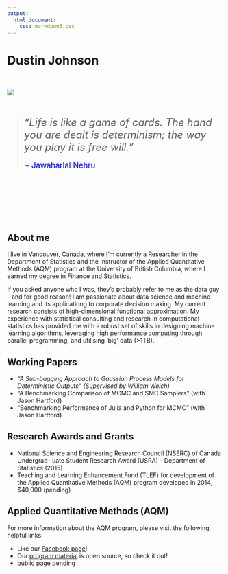 ```yaml
---
output: 
  html_document:
    css: markdown5.css
---
```


# Dustin Johnson

<br>

<div id="holder">
<div id="pic1"><img src="profile.jpg" /></div>
<br><br>
<div id="pic2"> > <font size=5px> _"Life is like a game of cards. The hand you are dealt is determinism; the way you play it is free will."_</font> <br><br> <font size=4px color='blue' align='center'>~ Jawaharlal Nehru</font></div>
</div> 

<br><br><br><br><br><br>

## About me

I live in Vancouver, Canada, where I'm currently a Researcher in the Department of Statistics and the Instructor of the Applied Quantitative Methods (AQM) program at the University of British Columbia, where I earned my degree in Finance and Statistics. 

If you asked anyone who I was, they'd probably refer to me as the data guy - and for good reason! I am passionate about data science and machine learning and its applicationg to corporate decision making. My current research consists of high-dimensional functional approximation. My experience with statistical consulting and research in computational statistics has provided me with a robust set of skills in designing machine learning algorithms, leveraging high performance computing through parallel programming, and utilising 'big' data (>1TB).

## Working Papers

* _"A Sub-bagging Approach to Gaussian Process Models for Deterministic Outputs" (Supervised by William Welch)_
* "A Benchmarking Comparison of MCMC and SMC Samplers" (with Jason Hartford)
* "Benchmarking Performance of Julia and Python for MCMC" (with Jason Hartford)

## Research Awards and Grants

* National Science and Engineering Research Council (NSERC) of Canada Undergrad- uate Student Research Award (USRA) - Department of Statistics (2015)
* Teaching and Learning Enhancement Fund (TLEF) for development of the Applied Quantitative Methods (AQM) program developed in 2014, $40,000 (pending)


## Applied Quantitative Methods (AQM)

For more information about the AQM program, please visit the following helpful links:

* Like our [Facebook page](https://www.facebook.com/AppliedQuantitativeMethods)!
* Our [program material](http://dustin21.github.io/CourseMaterial/AQM2015_LandingPage.html) is open source, so check it out!
* public page pending





